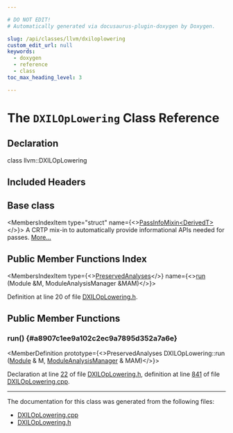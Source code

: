 ```yaml
---

# DO NOT EDIT!
# Automatically generated via docusaurus-plugin-doxygen by Doxygen.

slug: /api/classes/llvm/dxiloplowering
custom_edit_url: null
keywords:
  - doxygen
  - reference
  - class
toc_max_heading_level: 3

---
```





# The `DXILOpLowering` Class Reference

<DoxygenPage pluginConfig={pluginConfig}>



## Declaration

<CodeBlock>class llvm::DXILOpLowering</CodeBlock>

## Included Headers

<IncludesList>
<IncludesListItem
  filePath="Target/DirectX/DXILOpLowering.h"
  permalink="/docs/api/files/lib/lib/target/lib/target/directx/dxiloplowering-h"
  isLocal="true" />
</IncludesList>

## Base class

<MembersIndex>

<MembersIndexItem
  type="struct"
  name={<><a href="/docs/api/structs/llvm/passinfomixin">PassInfoMixin&lt;DerivedT&gt;</a></>}>
A CRTP mix-in to automatically provide informational APIs needed for passes. <a href="/docs/api/structs/llvm/passinfomixin/#details">More...</a>
</MembersIndexItem>

</MembersIndex>

## Public Member Functions Index

<MembersIndex>

<MembersIndexItem
  type={<><a href="/docs/api/classes/llvm/preservedanalyses">PreservedAnalyses</a></>}
  name={<><a href="#a8907c1ee9a102c2ec9a7895d352a7a6e">run</a> (Module &amp;M, ModuleAnalysisManager &amp;MAM)</>}>
</MembersIndexItem>

</MembersIndex>


Definition at line 20 of file <a href="/docs/api/files/lib/lib/target/lib/target/directx/dxiloplowering-h">DXILOpLowering.h</a>.

<SectionDefinition>

## Public Member Functions

### run() {#a8907c1ee9a102c2ec9a7895d352a7a6e}

<MemberDefinition
  prototype={<>PreservedAnalyses DXILOpLowering::run (<a href="/docs/api/classes/llvm/module">Module</a> &amp; M, <a href="/docs/api/namespaces/llvm/#af9c9208365fd9ce11392b4d79485e259">ModuleAnalysisManager</a> &amp; MAM)</>}>

Declaration at line <a href="/docs/api/files/lib/lib/target/lib/target/directx/dxiloplowering-h/#l00022">22</a> of file <a href="/docs/api/files/lib/lib/target/lib/target/directx/dxiloplowering-h">DXILOpLowering.h</a>, definition at line <a href="/docs/api/files/lib/lib/target/lib/target/directx/dxiloplowering-cpp/#l00841">841</a> of file <a href="/docs/api/files/lib/lib/target/lib/target/directx/dxiloplowering-cpp">DXILOpLowering.cpp</a>.
</MemberDefinition>

</SectionDefinition>

<hr/>

The documentation for this class was generated from the following files:

<ul>
<li><a href="/docs/api/files/lib/lib/target/lib/target/directx/dxiloplowering-cpp">DXILOpLowering.cpp</a></li>
<li><a href="/docs/api/files/lib/lib/target/lib/target/directx/dxiloplowering-h">DXILOpLowering.h</a></li>
</ul>

</DoxygenPage>

